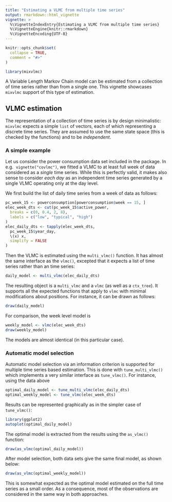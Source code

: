 ```yaml
---
title: "Estimating a VLMC from multiple time series"
output: rmarkdown::html_vignette
vignette: >
  %\VignetteIndexEntry{Estimating a VLMC from multiple time series}
  %\VignetteEngine{knitr::rmarkdown}
  %\VignetteEncoding{UTF-8}
---
```


```r
knitr::opts_chunk$set(
  collapse = TRUE,
  comment = "#>"
)
```

```r
library(mixvlmc)
```

A Variable Length Markov Chain model can be estimated from a collection of 
time series rather than from a single one. This vignette showcases `mixvlmc`
support of this type of estimation. 

## VLMC estimation

The representation of a collection of time series is by design minimalistic: 
`mixvlmc` expects a simple `list` of vectors, each of which representing a 
discrete time series. They are assumed to use the same state space (this is 
checked by the functions) and to be *independent*. 

### A simple example

Let us consider the power consumption data set included in the package. In  e.g. 
`vignette("covlmc")`, we fitted a VLMC to at least full week of data considered
as a *single* time series. While this is perfectly valid, it makes also sense to
consider *each day* as an independent time series generated by a single VLMC
operating only at the day level. 

We first build the list of daily time series from a week of data as follows:
```r
pc_week_15 <- powerconsumption[powerconsumption$week == 15, ]
elec_week_dts <- cut(pc_week_15$active_power,
  breaks = c(0, 0.4, 2, 8),
  labels = c("low", "typical", "high")
)
elec_daily_dts <- tapply(elec_week_dts,
  pc_week_15$year_day,
  \(x) x,
  simplify = FALSE
)
```

Then the VLMC is estimated using the `multi_vlmc()` function. It has almost
the same interface as the `vlmc()`, excepted that it expects a list of time series
rather than an time series:
```r
daily_model <- multi_vlmc(elec_daily_dts)
```
The resulting object is a `multi_vlmc` and a `vlmc` (as well as a `ctx_tree`).
It supports all the expected functions that apply to `vlmc` with minimal 
modifications about positions. For instance, it can be drawn as follows:
```r
draw(daily_model)
```
For comparison, the week level model is
```r
weekly_model <- vlmc(elec_week_dts)
draw(weekly_model)
```
The models are almost identical (in this particular case).

### Automatic model selection

Automatic model selection via an information criterion is supported for multiple
time series based estimation. This is done with `tune_multi_vlmc()` which implements
a very similar interface as `tune_vlmc()`. For instance, using the data above
```r
optimal_daily_model <- tune_multi_vlmc(elec_daily_dts)
optimal_weekly_model <- tune_vlmc(elec_week_dts)
```
Results can be represented graphically as in the simpler case of `tune_vlmc()`:
```r
library(ggplot2)
autoplot(optimal_daily_model)
```
The optimal model is extracted from the results using the `as_vlmc()` function:

```r
draw(as_vlmc(optimal_daily_model))
```

After model selection, both data sets give the same final model, as shown below:

```r
draw(as_vlmc(optimal_weekly_model))
```

This is somewhat expected as the optimal model estimated on the full time series
as a small order. As a consequence, most of the observations are considered in 
the same way in both approaches. 
